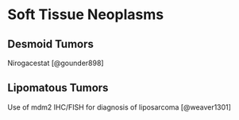 # Soft Tissue Neoplasms

## Desmoid Tumors

Nirogacestat [@gounder898]

## Lipomatous Tumors

Use of mdm2 IHC/FISH for diagnosis of liposarcoma [@weaver1301]
